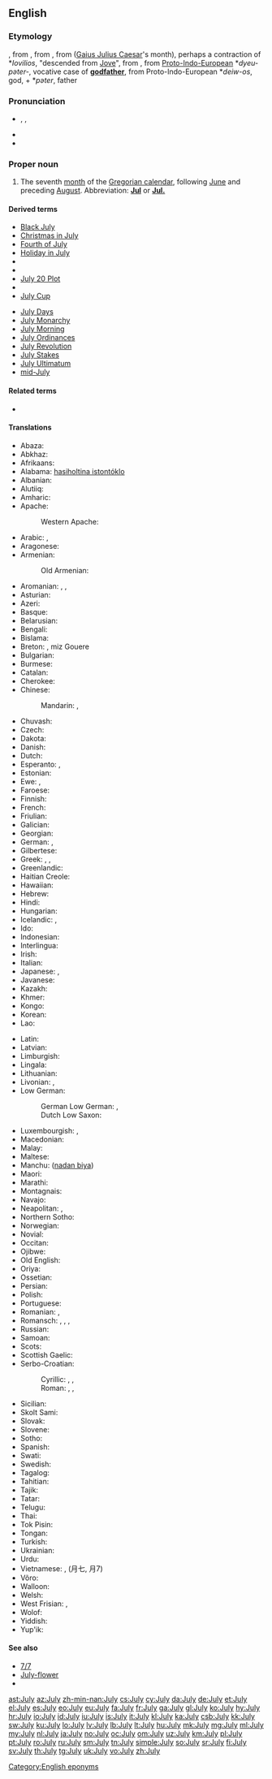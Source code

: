 {{also|july}}
==English==

===Etymology===
{{etyl|enm|en}} {{term|lang=enm|iulius}}, from {{etyl|xno|en}} {{term|lang=fro|julie}}, from {{etyl|fro|en}} {{term|lang=fro|jule}}, from {{etyl|la|en}} {{term/t|la|iūlius}} ([[Gaius Julius Caesar]]'s month), perhaps a contraction of *''Iovilios'', "descended from [[Jove]]", from {{etyl|la|en}} {{term|lang=la|Iuppiter}}, from [[Proto-Indo-European]] *''dyeu-pəter-'', vocative case of '''[[godfather]]''', from Proto-Indo-European *''deiw-os'', god, + *''pəter'', father

===Pronunciation===
* {{enPR|jo͝o-līʹ}}, {{IPA|/d͡ʒʊˈlaɪ/}}, {{X-SAMPA|/dZU"laI/}}
* {{audio|en-us-July.ogg|Audio (US)}}
* {{rhymes|aɪ}}

===Proper noun===
{{en-proper noun|Julys}}

# The seventh [[month]] of the [[Gregorian calendar]], following [[June]] and preceding [[August]]. Abbreviation: '''[[Jul]]''' or '''[[Jul.]]'''

====Derived terms====
{{der-top}}
* [[Black July]]
* [[Christmas in July]]
* [[Fourth of July]]
* [[Holiday in July]]
* {{w|July 1 marches}}
* {{w|July 7 bombings}}
* [[July 20 Plot]]
* {{w|July Column}}
* [[July Cup]]
{{der-mid}}
* [[July Days]]
* [[July Monarchy]]
* [[July Morning]]
* [[July Ordinances]]
* [[July Revolution]]
* [[July Stakes]]
* [[July Ultimatum]]
* [[mid-July]]
{{der-bottom}}

====Related terms====
* {{l|en|Julius}}

====Translations====
{{trans-top|seventh month of the Gregorian calendar}}
* Abaza: {{tø|abq|пхынчыльа}}
* Abkhaz: {{t-|ab|ҧхынгәы|tr=ṗĥəngwə}}
* Afrikaans: {{t+|af|Julie}}
* Alabama: [[hasiholtina istontóklo]]
* Albanian: {{t-|sq|korrik}}
* Alutiiq: {{tø|ems|Amartut Iraluat}}
* Amharic: {{t-|am|ጁላይ|tr=julay|sc=Ethi}}
* Apache:
*: Western Apache: {{tø|apw|Niiʼ Dichíhé}}
* Arabic: {{t+|ar|يوليو|alt=يُولْيُو|tr=yúlyu|m}}, {{t+|ar|تموز|alt=تَمّوزٌ|tr=tammūz|m}}
* Aragonese: {{t+|an|chulio|m}}
* Armenian: {{t+|hy|հուլիս|tr=hulis}}
*: Old Armenian: {{tø|xcl|յուլիս|tr=yulis|sc=Armn}}
* Aromanian: {{t-|rup|alunar}}, {{t-|rup|iuliu}}, {{t-|rup|curic}}
* Asturian: {{t+|ast|xunetu|m}}
* Azeri: {{t+|az|iyul}}
* Basque: {{t+|eu|uztail}}
* Belarusian: {{t-|be|ліпень|tr=lípen’}}
* Bengali: {{t-|bn|জুলাই|sc=Beng}}
* Bislama: {{t-|bi|julae}}
* Breton: {{t+|br|Gouere}}, miz Gouere
* Bulgarian: {{t+|bg|юли|m|tr=júli}}
* Burmese: {{t+|my|ဇူလိုင်|sc=Mymr|tr=zulaing}}
* Catalan: {{t+|ca|juliol|m}}
* Cherokee: {{t-|chr|ᎫᏰᏉᏂ|tr=Guyequoni|sc=Cher}}
* Chinese:
*: Mandarin: {{t|cmn|七月}}, {{t|cmn|7月|tr=qīyuè}}
* Chuvash: {{tø|cv|утă|sc=Cyrl|tr=uta}}
* Czech: {{t+|cs|červenec|m}}
* Dakota: {{tø|dak|Mdokecokawi}}
* Danish: {{t+|da|juli}}
* Dutch: {{t+|nl|juli}}
* Esperanto: {{t+|eo|julio}}, {{t-|eo|Julio}}
* Estonian: {{t+|et|juuli}}
* Ewe: {{tø|ee|Siamlɔm}}, {{tø|ee|Yuli}}
* Faroese: {{t-|fo|juli}}
* Finnish: {{t+|fi|heinäkuu}}
* French: {{t+|fr|juillet|m}}
* Friulian: {{tø|fur|lui}}
* Galician: {{t+|gl|xullo|m}}
* Georgian: {{t+|ka|ივლისი|tr=ivlisi|sc=Geor}}
* German: {{t+|de|Juli|m}}, {{t+|de|Heuert|m}}
* Gilbertese: {{tø|gil|Turai|sc=Cyrl}}
* Greek: {{t+|el|Ιούλιος|m|tr=Ioúlios}}, {{t+|el|Ιούλης|m|tr=Ioúlis}}, {{t-|el|Αλωνάρης|m|tr=Alonáris}} {{qualifier|month of the threshing}}
* Greenlandic: {{t+|kl|Juuli}}
* Haitian Creole: {{tø|ht|jiyè}}
* Hawaiian: {{tø|haw|Iulai}}
* Hebrew: {{t+|he|יולי|alt=יוּלִי|tr=yúli}}
* Hindi: {{t-|hi|जूलाई|tr=jūlāī}}
* Hungarian: {{t+|hu|július}}
* Icelandic: {{t+|is|júlí|m}}, {{t-|is|júlímánuður|m}}
* Ido: {{t+|io|julio}}
* Indonesian: {{t-|id|juli}}
* Interlingua: {{t-|ia|julio}}
* Irish: {{t+|ga|Iúil|m}}
* Italian: {{t+|it|luglio|m}}
* Japanese: {{t+|ja|七月|tr=shichigatsu}}, {{t+|ja|文月|tr=ふみづき, fumizuki, ふづき, fuzuki}}
* Javanese: {{t-|jv|juli}}
* Kazakh: {{t|kk|шілде|tr=şilde|sc=Cyrl}}
* Khmer: {{t+|km|កក្កដា|tr=gukgădā}}
* Kongo: {{tø|kg|yuli}}
* Korean: {{t+|ko|칠월|tr=chilweol|sc=Kore}}
* Lao: {{t-|lo|ເດືອນກໍລະກົດ|sc=Laoo}}
{{trans-mid}}
* Latin: {{t+|la|iūlius}}
* Latvian: {{t+|lv|jūlijs|m}}
* Limburgish: {{t-|li|Juli}}
* Lingala: {{t-|ln|yúli}}
* Lithuanian: {{t+|lt|liepa|f}}
* Livonian: {{tø|liv|jūlij}}, {{tø|liv|ainakū}}
* Low German: 
*: German Low German: {{tø|nds-de|Juli|m}}, {{tø|nds-de|Heumaand|m}}
*: Dutch Low Saxon: {{tø|nds-nl|juli}}
* Luxembourgish: {{t+|lb|Juli|m}}, {{t+|lb|Heemount|m}}
* Macedonian: {{t+|mk|јули|m|tr=júli}}
* Malay: {{t-|ms|julai}}
* Maltese: {{t-|mt|Lulju}}
* Manchu: ([[nadan biya]])
* Maori: {{t-|mi|Hūrae}}
* Marathi: {{t-|mr|जुलै}}
* Montagnais: {{tø|moe|shetan-pishimᵘ}}
* Navajo: {{tø|nv|Yaʼiishjáástsoh}}
* Neapolitan: {{tø|nap|iuglio|m}}, {{tø|nap|lùglio}}
* Northern Sotho: {{tø|nso|Mosegamanye}}
* Norwegian: {{t+|no|juli}}
* Novial: {{tø|nov|julie}}
* Occitan: {{t+|oc|julhet|m}}
* Ojibwe: {{tø|oj|aabita-niibino-giizis}}
* Old English: {{t-|ang|se æfterra līþa|m}}
* Oriya: {{t-|or|ଜୁଲାଇ|sc=Orya}}
* Ossetian: {{tø|os|июль|tr=ijul'|sc=Cyrl}}
* Persian: {{t+|fa|ژوئیه|tr=žu’iye}}
* Polish: {{t+|pl|lipiec|m}}
* Portuguese: {{t+|pt|julho|m}}
* Romanian: {{t+|ro|iulie}}, {{qualifier|popular}} {{t+|ro|cuptor}}
* Romansch: {{t-|rm|fanadour|m}}, {{t-|rm|fanadur|m}}, {{t-|rm|fenadur|m}}, {{t-|rm|lügl|m}}
* Russian: {{t+|ru|июль|m|tr=ijúl’}}
* Samoan: {{t-|sm|iulai}}
* Scots: {{tø|sco|Julie}}
* Scottish Gaelic: {{t-|gd|Iuchar|m}}
* Serbo-Croatian:
*: Cyrillic: {{t-|sh|јул|m|sc=Cyrl}}, {{t-|sh|јули|m}}, {{t-|sh|српањ}}
*: Roman: {{t-|sh|jul|m}}, {{t-|sh|juli|m}}, {{t-|sh|srpanj}}
* Sicilian: {{t+|scn|giugnettu|m}}
* Skolt Sami: {{tø|sms|suei´nnmään}}
* Slovak: {{t+|sk|júl}}
* Slovene: {{t+|sl|júlij|m}}
* Sotho: {{t+|st|Phupu}}
* Spanish: {{t+|es|julio|m}}
* Swati: {{t-|ss|Khólwáne}}
* Swedish: {{t+|sv|juli}}
* Tagalog: {{t+|tl|Hulyo}}
* Tahitian: {{tø|ty|tiurai}}
* Tajik: {{t+|tg|июл|tr=ijul|sc=Cyrl}}
* Tatar: {{t-|tt|yül}}
* Telugu: {{t+|te|జూలై|tr=july}}
* Thai: {{t+|th|กรกฎาคม|tr=gà rā gà daa khohm}}
* Tok Pisin: {{t-|tpi|julai}}
* Tongan: {{t-|to|siulai}}
* Turkish: {{t+|tr|temmuz}}
* Ukrainian: {{t+|uk|липень|m|tr=lýpen’}}
* Urdu: {{t-|ur|جولائ}}
* Vietnamese: {{t+|vi|tháng bảy}}, {{t-|vi|tháng 7}} (月七, 月7)
* Võro: {{tø|vro|hainakuu}}
* Walloon: {{t+|wa|djulete}}
* Welsh: {{t+|cy|Gorffennaf|m}}
* West Frisian: {{t+|fy|july}}, {{t-|fy|haaimoanne}}
* Wolof: {{t-|wo|Sulet}}
* Yiddish: {{t+|yi|יולי|m|tr=yuli|sc=Hebr}}
* Yup'ik: {{tø|esu|Ingun}}
{{trans-bottom}}

====See also====
* [[7/7]]
* [[July-flower]]
* {{list:Gregorian calendar months/en}}

[[Category:English eponyms]]

[[ast:July]]
[[az:July]]
[[zh-min-nan:July]]
[[cs:July]]
[[cy:July]]
[[da:July]]
[[de:July]]
[[et:July]]
[[el:July]]
[[es:July]]
[[eo:July]]
[[eu:July]]
[[fa:July]]
[[fr:July]]
[[ga:July]]
[[gl:July]]
[[ko:July]]
[[hy:July]]
[[hr:July]]
[[io:July]]
[[id:July]]
[[iu:July]]
[[is:July]]
[[it:July]]
[[kl:July]]
[[ka:July]]
[[csb:July]]
[[kk:July]]
[[sw:July]]
[[ku:July]]
[[lo:July]]
[[lv:July]]
[[lb:July]]
[[lt:July]]
[[hu:July]]
[[mk:July]]
[[mg:July]]
[[ml:July]]
[[my:July]]
[[nl:July]]
[[ja:July]]
[[no:July]]
[[oc:July]]
[[om:July]]
[[uz:July]]
[[km:July]]
[[pl:July]]
[[pt:July]]
[[ro:July]]
[[ru:July]]
[[sm:July]]
[[tn:July]]
[[simple:July]]
[[so:July]]
[[sr:July]]
[[fi:July]]
[[sv:July]]
[[th:July]]
[[tg:July]]
[[uk:July]]
[[vo:July]]
[[zh:July]]